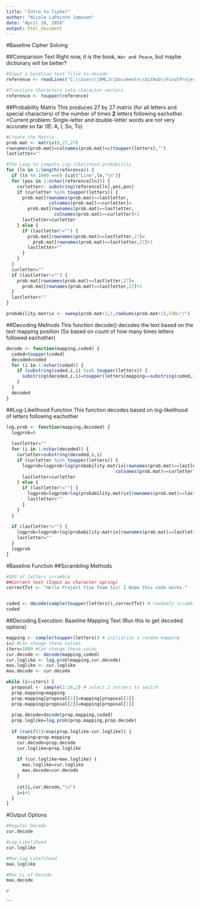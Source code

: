 ```yaml
---
title: "Intro to Cipher"
author: "Nicole LaPointe Jameson"
date: "April 18, 2016"
output: html_document
---
```

#Baseline Cipher Solving 

##Comparison Text
Right now, it is the book, `War and Peace`, but maybe dictionary will be better?
```r
#Input a baseline text fille to decode
reference <- readLines("C:\\Users\\NMLJ\\Documents\\GitHub\\FinalProject-p5-team6\\data\\warandpeace.txt")

#Translate Characters into character vectors
reference <- toupper(reference) 

```

##Probability Matrix
This produces 27 by 27 matrix (for all letters and special characters) of  the number of times  **2** letters following eachother.
*Current problem: Single-letter and double-letter words are not very accurate so far (IE: A, I, So, To)

```r
#Create the Matrix
prob.mat <- matrix(0,27,27)
rownames(prob.mat)=colnames(prob.mat)=c(toupper(letters),"")
lastletter=""

#The Loop to compute Log-likelihood probability
for (ln in 1:length(reference)) {
  if (ln %% 1000 ==0) {cat("Line",ln,"\n")}
  for (pos in 1:nchar(reference[ln])) {
    curletter<- substring(reference[ln],pos,pos)
    if (curletter %in% toupper(letters)) {
      prob.mat[rownames(prob.mat)==lastletter,
                colnames(prob.mat)==curletter]=
        prob.mat[rownames(prob.mat)==lastletter,
                  colnames(prob.mat)==curletter]+1
      lastletter=curletter
    } else {
      if (lastletter!="") {
        prob.mat[rownames(prob.mat)==lastletter,27]=
          prob.mat[rownames(prob.mat)==lastletter,27]+1
        lastletter=""
      }
    }
  }
  curletter=""
  if (lastletter!="") {
    prob.mat[rownames(prob.mat)==lastletter,27]=
      prob.mat[rownames(prob.mat)==lastletter,27]+1
  }
  lastletter=""
}

probability.matrix <- sweep(prob.mat+1,1,rowSums(prob.mat+1),FUN="/")

```

##Decoding Methods
This function decode() decodes the text based on the text mapping position (So based on count of how many times letters followed eachother)
```r
decode <- function(mapping,coded) {
  coded=toupper(coded)
  decoded=coded
  for (i in 1:nchar(coded)) {
    if (substring(coded,i,i) %in% toupper(letters)) {
      substring(decoded,i,i)=toupper(letters[mapping==substring(coded,i,i)])
    }
  }
  decoded
}

```

##Log-Likelihood Function
This function decodes based on log-likelihood of letters following eachother
```r
log.prob <- function(mapping,decoded) {
  logprob=0
  
  lastletter=""
  for (i in 1:nchar(decoded)) {
    curletter=substring(decoded,i,i)
    if (curletter %in% toupper(letters)) {
      logprob=logprob+log(probability.matrix[rownames(prob.mat)==lastletter,
                                         colnames(prob.mat)==curletter])
      lastletter=curletter
    } else {
      if (lastletter!="") {
        logprob=logprob+log(probability.matrix[rownames(prob.mat)==lastletter,27])
        lastletter=""
      }
    }
  }
  
  if (lastletter!="") {
    logprob=logprob+log(probability.matrix[rownames(prob.mat)==lastletter,27])
    lastletter=""
  }
  logprob
}


```

#Baseline Function
##Scrambling Methods
```r
#SRS of letters scramble
##Correct text (Input as character spring)
correctTxt <- "Hello Project Five Team Six! I Hope this code works."


coded <- decode(sample(toupper(letters)),correctTxt) # randomly scramble the text
coded
```

##Decoding Execution: Baseline Mapping Text (Run this to get decoded options)
```r
mapping <- sample(toupper(letters)) # initialize a random mapping
i=2 #Can change these values
iters=1000 #Can change these vales
cur.decode <- decode(mapping,coded)
cur.loglike <- log.prob(mapping,cur.decode)
max.loglike <- cur.loglike
max.decode <- cur.decode

while (i<=iters) {
  proposal <- sample(1:26,2) # select 2 letters to switch
  prop.mapping=mapping
  prop.mapping[proposal[1]]=mapping[proposal[2]]
  prop.mapping[proposal[2]]=mapping[proposal[1]]
  
  prop.decode=decode(prop.mapping,coded)
  prop.loglike=log.prob(prop.mapping,prop.decode)
  
  if (runif(1)<exp(prop.loglike-cur.loglike)) {
    mapping=prop.mapping
    cur.decode=prop.decode
    cur.loglike=prop.loglike
    
    if (cur.loglike>max.loglike) {
      max.loglike=cur.loglike
      max.decode=cur.decode
    }
    
    cat(i,cur.decode,"\n")
    i=i+1
  }
}

```

#Output Options
```r
#Regular Decode
cur.decode

#Log Likelihood 
cur.loglike

#Max Log Likelihood
max.loglike

#Max LL of Decode
max.decode

#

```


```


